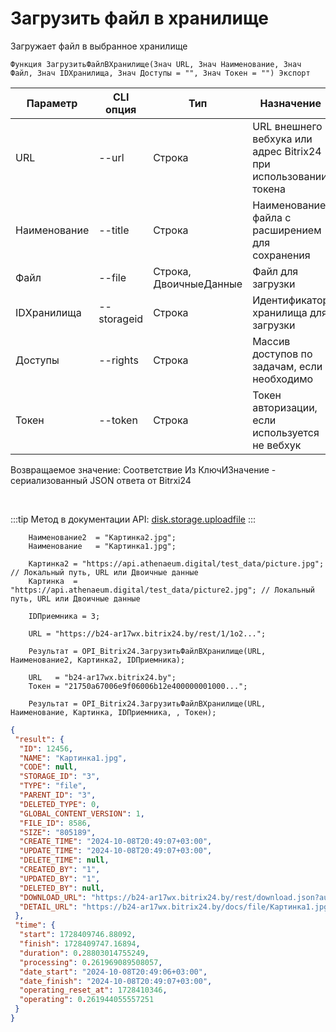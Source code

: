 ﻿---
sidebar_position: 1
---


# Загрузить файл в хранилище
 Загружает файл в выбранное хранилище



`Функция ЗагрузитьФайлВХранилище(Знач URL, Знач Наименование, Знач Файл, Знач IDХранилища, Знач Доступы = "", Знач Токен = "") Экспорт`

  | Параметр | CLI опция | Тип | Назначение |
  |-|-|-|-|
  | URL | --url | Строка | URL внешнего вебхука или адрес Bitrix24 при использовании токена |
  | Наименование | --title | Строка | Наименование файла с расширением для сохранения |
  | Файл | --file | Строка, ДвоичныеДанные | Файл для загрузки |
  | IDХранилища | --storageid | Строка | Идентификатор хранилища для загрузки |
  | Доступы | --rights | Строка | Массив доступов по задачам, если необходимо |
  | Токен | --token | Строка | Токен авторизации, если используется не вебхук |

  
  Возвращаемое значение:   Соответствие Из КлючИЗначение - сериализованный JSON ответа от Bitrxi24

<br/>

:::tip
Метод в документации API: [disk.storage.uploadfile](https://dev.1c-bitrix.ru/rest_help/disk/storage/disk_storage_uploadfile.php)
:::
<br/>


```bsl title="Пример кода"
    Наименование2  = "Картинка2.jpg";
    Наименование   = "Картинка1.jpg";

    Картинка2 = "https://api.athenaeum.digital/test_data/picture.jpg";  // Локальный путь, URL или Двоичные данные
    Картинка  = "https://api.athenaeum.digital/test_data/picture2.jpg"; // Локальный путь, URL или Двоичные данные

    IDПриемника = 3;

    URL = "https://b24-ar17wx.bitrix24.by/rest/1/1o2...";

    Результат = OPI_Bitrix24.ЗагрузитьФайлВХранилище(URL, Наименование2, Картинка2, IDПриемника);

    URL   = "b24-ar17wx.bitrix24.by";
    Токен = "21750a67006e9f06006b12e400000001000...";

    Результат = OPI_Bitrix24.ЗагрузитьФайлВХранилище(URL, Наименование, Картинка, IDПриемника, , Токен);
```
    



```json title="Результат"
{
 "result": {
  "ID": 12456,
  "NAME": "Картинка1.jpg",
  "CODE": null,
  "STORAGE_ID": "3",
  "TYPE": "file",
  "PARENT_ID": "3",
  "DELETED_TYPE": 0,
  "GLOBAL_CONTENT_VERSION": 1,
  "FILE_ID": 8586,
  "SIZE": "805189",
  "CREATE_TIME": "2024-10-08T20:49:07+03:00",
  "UPDATE_TIME": "2024-10-08T20:49:07+03:00",
  "DELETE_TIME": null,
  "CREATED_BY": "1",
  "UPDATED_BY": "1",
  "DELETED_BY": null,
  "DOWNLOAD_URL": "https://b24-ar17wx.bitrix24.by/rest/download.json?auth=717e0567006e9f06006b12e400000001000007c2ebc8f80264531d4fc09a27052a7fe2&token=disk%7CaWQ9MTI0NTYmXz05NEdaNjZpM041T1Z4dm1SeFhVQlI3OHhnR1RMR3ozSg%3D%3D%7CImRvd25sb2FkfGRpc2t8YVdROU1USTBOVFltWHowNU5FZGFOalpwTTA0MVQxWjRkbTFTZUZoVlFsSTNPSGhuUjFSTVIzb3pTZz09fDcxN2UwNTY3MDA2ZTlmMDYwMDZiMTJlNDAwMDAwMDAxMDAwMDA3YzJlYmM4ZjgwMjY0NTMxZDRmYzA5YTI3MDUyYTdmZTIi.s9pkpIJ48k8rPBfOQIES3q9ZfxktRUc3q4wy3eIxBxE%3D",
  "DETAIL_URL": "https://b24-ar17wx.bitrix24.by/docs/file/Картинка1.jpg"
 },
 "time": {
  "start": 1728409746.88092,
  "finish": 1728409747.16894,
  "duration": 0.28803014755249,
  "processing": 0.261969089508057,
  "date_start": "2024-10-08T20:49:06+03:00",
  "date_finish": "2024-10-08T20:49:07+03:00",
  "operating_reset_at": 1728410346,
  "operating": 0.261944055557251
 }
}
```
